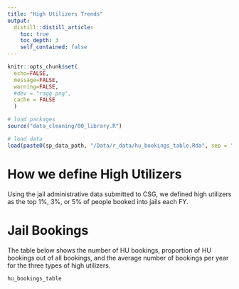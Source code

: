 ```yaml
---
title: "High Utilizers Trends"
output: 
  distill::distill_article:
    toc: true
    toc_depth: 3
    self_contained: false
---
```


```r
knitr::opts_chunk$set(
  echo=FALSE, 
  message=FALSE, 
  warning=FALSE,
  #dev = "ragg_png",
  cache = FALSE
  )

# load packages
source("data_cleaning/00_library.R")

# load data
load(paste0(sp_data_path, "/Data/r_data/hu_bookings_table.Rda", sep = ""))
```

# How we define High Utilizers

Using the jail administrative data submitted to CSG, we defined high utilizers as the top 1%, 3%, or 5% of people booked into jails each FY.



# Jail Bookings

The table below shows the number of HU bookings, proportion of HU bookings out of all bookings, and the average number of bookings per year for the three types of high utilizers.  

```r
hu_bookings_table
```

